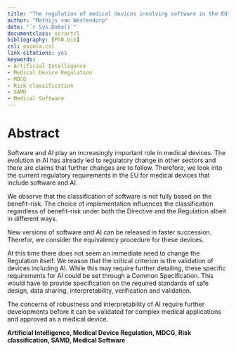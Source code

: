 ```yaml
---
title: "The regulation of medical devices involving software in the EU"
author: "Mathijs van Westendorp"
date: "`r Sys.Date()`"
documentclass: scrartcl
bibliography: [PhD.bib]
csl: oscola.csl
link-citations: yes
keywords:
- Artificial Intelligence
- Medical Device Regulation
- MDCG
- Risk classification
- SAMD
- Medical Software
---
```


# Abstract {-}

Software and AI play an increasingly important role in medical devices. The evolution in AI has already led to regulatory change in other sectors and there are claims that further changes are to follow. Therefore, we look into the current regulatory requirements in the EU for medical devices that include software and AI.

We observe that the classification of software is not fully based on the benefit-risk. The choice of implementation influences the classification regardless of benefit-risk under both the Directive and the Regulation albeit in different ways.

New versions of software and AI can be released in faster succession. Therefor, we consider the equivalency procedure for these devices.

At this time there does not seem an immediate need to change the Regulation itself. We reason that the critical criterion is the validation of devices including AI. While this may require further detailing, these specific requirements for AI could be set through a Common Specification. This would have to provide specification on the required standards of safe design, data sharing, interpretability, verification and validation.

The concerns of robustness and interpretability of AI require further developments before it can be validated for complex medical applications and approved as a medical device.

**Artificial Intelligence, Medical Device Regulation, MDCG, Risk classification, SAMD, Medical Software**
